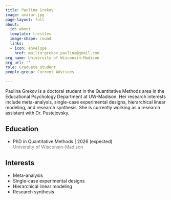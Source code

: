 ```yaml
---
title: Paulina Grekov
image: avatar.jpg
page-layout: full
about:
  id: about
  template: trestles
  image-shape: round
  links:
  - icon: envelope
    href: mailto:grekov.paulina@gmail.com
org_name: University of Wisconsin-Madison
org_url: ''
role: Graduate student
people-group: Current Advisees

---
```


:::::{#about}

Paulina Grekov is a doctoral student in the Quantitative Methods area in the Educational Psychology Department at UW-Madison. Her research interests include meta-analysis, single-case experimental designs, hierarchical linear modeling, and research synthesis. She is currently working as a research assistant with Dr. Pustejovsky. 

::::{.grid}

::: {.g-col-6}

## Education

- PhD in Quantitative Methods | 2026 (expected) <br> [University of Wisconsin-Madison]{style='color:gray;'}

:::

::: {.g-col-6}

## Interests

- Meta-analysis
- Single-case experimental designs
- Hierarchical linear modeling
- Research synthesis

:::

::::

:::::
